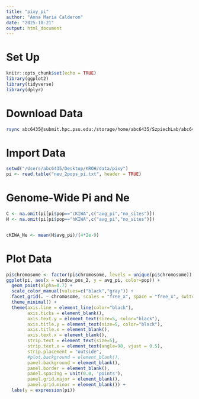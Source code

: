 ```yaml
---
title: "pixy_pi"
author: "Anna Maria Calderon"
date: "2025-10-21"
output: html_document
---
```


# Set Up

```r
knitr::opts_chunk$set(echo = TRUE)
library(ggplot2)
library(tidyverse)
library(dplyr)
```

# Download Data

```bash
rsync abc6435@submit.hpc.psu.edu:/storage/home/abc6435/SzpiechLab/abc6435/KROH/data/pixy/neutral/neu_2pops_pi.txt /Users/abc6435/Desktop/KROH/data/pixy
```

# Import Data

```r
setwd("/Users/abc6435/Desktop/KROH/data/pixy")
pi <- read.table("neu_2pops_pi.txt", header = TRUE)
```

# Genome-Wide Pi and Ne

```r
C <- na.omit(pi[pi$pop=="cKIWA",c("avg_pi","no_sites")])
H <- na.omit(pi[pi$pop=="hKIWA",c("avg_pi","no_sites")])


cKIWA_Ne <- mean(H$avg_pi)/(4*2e-9)
```

# Plot Data

```r

pi$chromosome <- factor(pi$chromosome, levels = unique(pi$chromosome))
ggplot(pi, aes(x = window_pos_2, y = avg_pi, color=pop)) +
  geom_point(alpha=0.7) + 
  scale_color_manual(values=c("black","gray")) +
  facet_grid(. ~ chromosome, scales = "free_x", space = "free_x", switch="x") +
  theme_minimal() +
  theme(axis.line = element_line(color="black"),
        axis.ticks = element_blank(),
        axis.text.y = element_text(size=5, color="black"),
        axis.title.y = element_text(size=5, color="black"),
        axis.title.x = element_blank(),
        axis.text.x = element_blank(),
        strip.text = element_text(size=5),
        strip.text.x = element_text(angle=90, vjust = 0.5),
        strip.placement = "outside",
        #plot.background = element_blank(),
        panel.background = element_blank(),
        panel.border = element_blank(),
        panel.spacing = unit(0.0, 'points'),
        panel.grid.major = element_blank(),
        panel.grid.minor = element_blank()) +
  labs(y = expression(pi))
```
